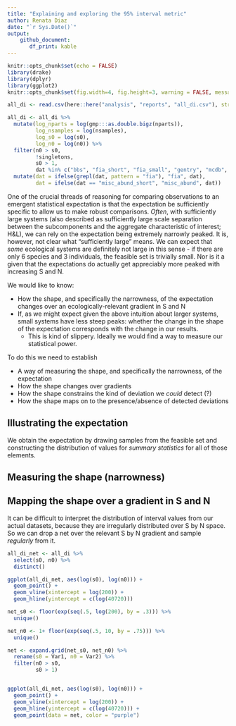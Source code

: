 ```yaml
---
title: "Explaining and exploring the 95% interval metric"
author: Renata Diaz
date: "`r Sys.Date()`"
output: 
    github_document:
       df_print: kable
---
```


```r
knitr::opts_chunk$set(echo = FALSE)
library(drake)
library(dplyr)
library(ggplot2)
knitr::opts_chunk$set(fig.width=4, fig.height=3, warning = FALSE, message = FALSE) 
```


```r

all_di <- read.csv(here::here("analysis", "reports", "all_di.csv"), stringsAsFactors = F)

all_di <- all_di %>%
  mutate(log_nparts = log(gmp:::as.double.bigz(nparts)),
         log_nsamples = log(nsamples),
         log_s0 = log(s0),
         log_n0 = log(n0)) %>%
  filter(n0 > s0,
         !singletons,
         s0 > 1,
         dat %in% c("bbs", "fia_short", "fia_small", "gentry", "mcdb", "misc_abund_short")) %>%
  mutate(dat = ifelse(grepl(dat, pattern = "fia"), "fia", dat),
         dat = ifelse(dat == "misc_abund_short", "misc_abund", dat))
```

One of the crucial threads of reasoning for comparing observations to an emergent statistical expectation is that the expectation be sufficiently specific to allow us to make robust comparisons. *Often*, with sufficiently large systems (also described as sufficiently large scale separation between the subcomponents and the aggregate characteristic of interest; H&L), we can rely on the expectation being extremely narrowly peaked. It is, however, not clear what "sufficiently large" means. We can expect that *some* ecological systems are definitely not large in this sense - if there are only 6 species and 3 individuals, the feasible set is trivially small. Nor is it a given that the expectations do actually get appreciably more peaked with increasing S and N. 

We would like to know:

* How the shape, and specifically the narrowness, of the expectation changes over an ecologically-relevant gradient in S and N
* If, as we might expect given the above intuition about larger systems, small systems have less steep peaks: whether the change in the shape of the expectation corresponds with the change in our results. 
    * This is kind of slippery. Ideally we would find a way to measure our statistical power. 
    
To do this we need to establish

* A way of measuring the shape, and specifically the narrowness, of the expectation
* How the shape changes over gradients
* How the shape constrains the kind of deviation we *could* detect (?)
* How the shape maps on to the presence/absence of detected deviations

## Illustrating the expectation

We obtain the expectation by drawing samples from the feasible set and constructing the distribution of values for *summary statistics* for all of those elements. 

## Measuring the shape (narrowness)

## Mapping the shape over a gradient in S and N

It can be difficult to interpret the distribution of interval values from our actual datasets, because they are irregularly distributed over S by N space. So we can drop a net over the relevant S by N gradient and sample *regularly* from it. 


```r

all_di_net <- all_di %>%
  select(s0, n0) %>%
  distinct()

ggplot(all_di_net, aes(log(s0), log(n0))) +
  geom_point() +
  geom_vline(xintercept = log(200)) +
  geom_hline(yintercept = c(log(40720)))

net_s0 <- floor(exp(seq(.5, log(200), by = .3))) %>%
  unique()

net_n0 <- 1+ floor(exp(seq(.5, 10, by = .75))) %>%
  unique()

net <- expand.grid(net_s0, net_n0) %>%
  rename(s0 = Var1, n0 = Var2) %>%
  filter(n0 > s0,
         s0 > 1)


ggplot(all_di_net, aes(log(s0), log(n0))) +
  geom_point() +
  geom_vline(xintercept = log(200)) +
  geom_hline(yintercept = c(log(40720))) +
  geom_point(data = net, color = "purple")

```
